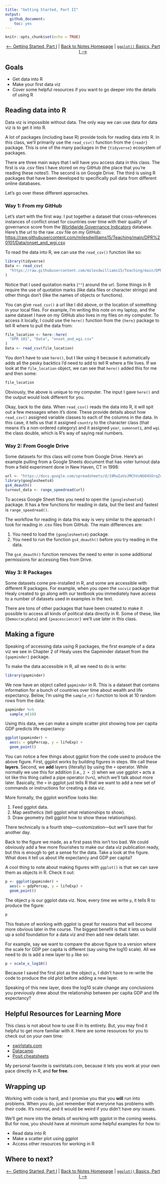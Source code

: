 ```yaml
---
title: "Getting Started, Part II"
output: 
  github_document:
    toc: yes
---
```


```r
knitr::opts_chunk$set(echo = TRUE)
```

<center>

[<-- Getting Started, Part I](https://github.com/milesdwilliams15/Teaching/blob/main/DPR%20101/Notes/01_getting_started.md) | [Back to Notes Homepage](https://github.com/milesdwilliams15/Teaching/blob/main/DPR%20101/Notes/README.md) | [`ggplot()` Basics, Part I -->](https://github.com/milesdwilliams15/Teaching/blob/main/DPR%20101/Notes/03_ggplot_pt1.md)

</center>


## Goals

- Get data into R
- Make your first data viz
- Cover some helpful resources if you want to go deeper into the details of using R


## Reading data into R

Data viz is impossible without data. The only way we can use data for data viz is to get it into R. 

A lot of packages (including base R) provide tools for reading data into R. In this class, we'll primarily use the `read_csv()` function from the `{readr}` package. This is one of the many packages in the `{tidyverse}` ecosystem of packages.

There are three main ways that I will have you access data in this class. The first is via .csv files I have stored on my GitHub (the place that you're reading these notes!). The second is on Google Drive. The third is using R packages that have been developed to specifically pull data from different online databases.

Let's go over these different approaches.

### Way 1: From my GitHub

Let's start with the first way. I put together a dataset that cross-references instances of conflict onset for countries over time with their quality of governance score from the [Worldwide Governance Indicators](https://datacatalog.worldbank.org/search/dataset/0038026) database. Here's the url to the raw .csv file on my GitHub: [https://raw.githubusercontent.com/milesdwilliams15/Teaching/main/DPR%20101/Data/onset_and_wgi.csv](https://raw.githubusercontent.com/milesdwilliams15/Teaching/main/DPR%20101/Data/onset_and_wgi.csv)

To read the data into R, we can use the `read_csv()` function like so:

```r
library(tidyverse)
Data <- read_csv(
  "https://raw.githubusercontent.com/milesdwilliams15/Teaching/main/DPR%20101/Data/onset_and_wgi.csv"
)
```

Notice that I used quotation marks (`""`) around the url. Some things in R require the use of quotation marks (like data files or character strings) and other things don't (like the names of objects or functions).

You can give `read_csv()` a url like I did above, or the location of something in your local files. For example, I'm writing this note on my laptop, and the same dataset I have on my GitHub also lives in my files on my computer. To access it locally, I could use the `here()` function from the `{here}` package to tell R where to pull the data from:

```r
file_location <- here::here(
  "DPR 101", "Data", "onset_and_wgi.csv"
)
Data <- read_csv(file_location)
```

You don't have to use `here()`, but I like using it because it automatically adds all the pesky backtics I'd need to add to tell R where a file lives. If we look at the `file_location` object, we can see that `here()` added this for me and then some:

```r
file_location
```

Obviously, the above is unique to my computer. The input I gave `here()` and the output would look different for you.

Okay, back to the data. When `read_csv()` reads the data into R, it will spit out a few messages when it's done. These provide details about how `read_csv()` assigned variable classes to each of the columns in the data. In this case, it tells us that it assigned `country` to the character class (that means it's a non-ordered category) and it assigned `year`, `sumonset1`, and `wgi` the class double, which is R's way of saying real numbers.


### Way 2: From Google Drive

Some datasets for this class will come from Google Drive. Here's an example pulling from a Google Sheets document that has voter turnout data from a field experiment done in New Haven, CT in 1998:

```r
url <- "https://docs.google.com/spreadsheets/d/19RaIaVoJMChVsNGO45OrqZcSE3to-EwQ-vywngHLbks/edit#gid=817523709"
library(googlesheets4)
gs4_deauth()
turnout_data <- range_speedread(url)
```

To access Google Sheet files you need to open the `{googlesheets4}` package. It has a few functions for reading in data, but the best and fastest is `range_speedread()`.

The workflow for reading in data this way is very similar to the approach I took for reading in .csv files from GitHub. The main differences are:

1. You need to load the `{googlesheets4}` package.
2. You need to run the function `gs4_deauth()` before you try reading in the data.

The `gs4_deauth()` function removes the need to enter in some additional permissions for accessing files from Drive.


### Way 3: R Packages

Some datasets come pre-installed in R, and some are accessible with different R packages. For example, when you open the `socviz` package that Healy created to go along with our textbook you immediately have access to a number of datasets used in examples in the text.

There are tons of other packages that have been created to make it possible to access all kinds of political data directly in R. Some of these, like `{DemocracyData}` and `{peacesciencer}` we'll use later in this class.


## Making a figure

Speaking of accessing data using R packages, the first example of a data viz we see in Chapter 2 of Healy uses the Gapminder dataset from the `{gapminder}` package.

To make the data accessible in R, all we need to do is write:

```r
library(gapminder)
```

We now have an object called `gapminder` in R. This is a dataset that contains information for a bunch of countries over time about wealth and life expectancy. Below, I'm using the `sample_n()` function to look at 10 random rows from the data:

```r
gapminder %>%
  sample_n(10)
```

Using this data, we can make a simple scatter plot showing how per capita GDP predicts life expectancy:

```r
ggplot(gapminder) + 
  aes(x = gdpPercap, y = lifeExp) +
  geom_point()
```

You can notice a few things about ggplot from the code used to produce the above figure. First, ggplot works by building figures in steps. We call these **layers**. Second, we **add** layers (literally) by using the `+` operator. While normally we use this for addition (i.e., `2 + 2`) when we use ggplot `+` acts a lot like this thing called a pipe operator (`%>%`), which we'll talk about more later. Basically, the `+` in ggplot just tells R that we want to add a new set of commands or instructions for creating a data viz.

More formally, the ggplot workflow looks like:

1. Feed ggplot data.
2. Map aesthetics (tell ggplot what relationships to show).
3. Draw geometry (tell ggplot how to show these relationships).

There technically is a fourth step---customization---but we'll save that for another day.

Back to the figure we made, as a first pass this isn't too bad. We could obviously add a few more flourishes to make our data viz publication ready, but this is enough to get a sense for the data. Take a look at the figure. What does it tell us about life expectancy and GDP per capita?

A cool thing to note about making figures with `ggplot()` is that we can save them as objects in R. Check it out:

```r
p <- ggplot(gapminder) +
  aes(x = gdpPercap, y = lifeExp) + 
  geom_point()
```

The object `p` is our ggplot data viz. Now, every time we write `p`, it tells R to produce the figure:

```r
p
```

This feature of working with ggplot is great for reasons that will become more obvious later in the course. The biggest benefit is that it lets us build up a solid foundation for a data viz and then add new details later.

For example, say we want to compare the above figure to a version where the scale for GDP per capita is different (say using the log10 scale). All we need to do is add a new layer to `p` like so:

```r
p + scale_x_log10()
```

Because I saved the first plot as the object `p`, I didn't have to re-write the code to produce the old plot before adding a new layer.

Speaking of this new layer, does the log10 scale change any conclusions you previously drew about the relationship between per capita GDP and life expectancy?


## Helpful Resources for Learning More

This class is not about how to use R in its entirety. But, you may find it helpful to get more familiar with it. Here are some resources for you to check out on your own time:

- [swirlstats.com](https://swirlstats.com/)
- [Datacamp](https://www.datacamp.com/data-courses/r-courses)
- [Posit cheatsheets](https://posit.co/resources/cheatsheets/)

My personal favorite is swirlstats.com, because it lets you work at your own pace directly in R, and **for free**.


## Wrapping up

Working with code is hard, and I promise you that you **will** run into problems. When you do, just remember that everyone has problems with their code. It's normal, and it would be weird if you didn't have *any* issues.

We'll get more into the details of working with ggplot in the coming weeks. But for now, you should have at minimum some helpful examples for how to:

- Read data into R
- Make a scatter plot using ggplot
- Access other resources for working in R

## Where to next?

<center>

[<-- Getting Started, Part I](https://github.com/milesdwilliams15/Teaching/blob/main/DPR%20101/Notes/01_getting_started.md) | [Back to Notes Homepage](https://github.com/milesdwilliams15/Teaching/blob/main/DPR%20101/Notes/README.md) | [`ggplot()` Basics, Part I -->](https://github.com/milesdwilliams15/Teaching/blob/main/DPR%20101/Notes/03_ggplot_pt1.md)

</center>
